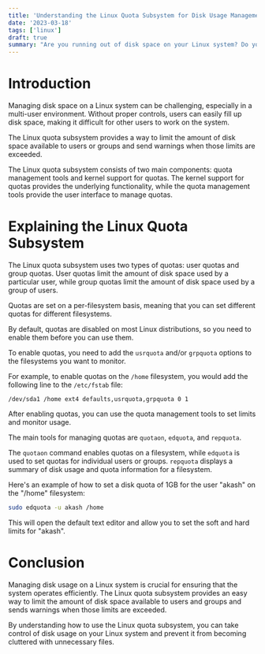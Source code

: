 ```yaml
---
title: 'Understanding the Linux Quota Subsystem for Disk Usage Management'
date: '2023-03-18'
tags: ['linux']
draft: true
summary: "Are you running out of disk space on your Linux system? Do you need to limit the amount of disk space available to users or groups? The Linux quota subsystem can help you manage disk usage by setting limits and sending warnings when those limits are exceeded. In this article, we'll provide an introduction to the Linux quota subsystem and how it can be used for disk usage management."
---
```


# Introduction

Managing disk space on a Linux system can be challenging, especially in a multi-user environment. Without proper controls, users can easily fill up disk space, making it difficult for other users to work on the system.

The Linux quota subsystem provides a way to limit the amount of disk space available to users or groups and send warnings when those limits are exceeded.

The Linux quota subsystem consists of two main components: quota management tools and kernel support for quotas. The kernel support for quotas provides the underlying functionality, while the quota management tools provide the user interface to manage quotas.

# Explaining the Linux Quota Subsystem

The Linux quota subsystem uses two types of quotas: user quotas and group quotas. User quotas limit the amount of disk space used by a particular user, while group quotas limit the amount of disk space used by a group of users.

Quotas are set on a per-filesystem basis, meaning that you can set different quotas for different filesystems.

By default, quotas are disabled on most Linux distributions, so you need to enable them before you can use them.

To enable quotas, you need to add the `usrquota` and/or `grpquota` options to the filesystems you want to monitor.

For example, to enable quotas on the `/home` filesystem, you would add the following line to the `/etc/fstab` file:

```bash:/etc/fstab
/dev/sda1 /home ext4 defaults,usrquota,grpquota 0 1
```

After enabling quotas, you can use the quota management tools to set limits and monitor usage.

The main tools for managing quotas are `quotaon`, `edquota`, and `repquota`.

The `quotaon` command enables quotas on a filesystem, while `edquota` is used to set quotas for individual users or groups. `repquota` displays a summary of disk usage and quota information for a filesystem.

Here's an example of how to set a disk quota of 1GB for the user "akash" on the "/home" filesystem:

```bash
sudo edquota -u akash /home
```

This will open the default text editor and allow you to set the soft and hard limits for "akash".

# Conclusion

Managing disk usage on a Linux system is crucial for ensuring that the system operates efficiently. The Linux quota subsystem provides an easy way to limit the amount of disk space available to users and groups and sends warnings when those limits are exceeded.

By understanding how to use the Linux quota subsystem, you can take control of disk usage on your Linux system and prevent it from becoming cluttered with unnecessary files.
